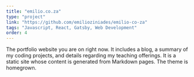 ```yaml
---
title: "emilio.co.za"
type: "project"
link: "https://github.com/emilioziniades/emilio-co-za"
tags: "Javascript, React, Gatsby, Web Development"
order: 4
---
```

The portfolio website you are on right now. It includes a blog, a summary of my coding projects, and details regarding my teaching offerings. It is a static site whose content is generated from Markdown pages. The theme is homegrown. 
